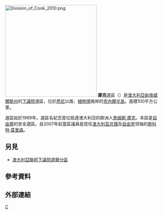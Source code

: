 {{unreferenced|time=2018-08-06T13:03:08+00:00}}
{{noteTA
|1=zh:澳大利亞;zh-cn:澳大利亚;zh-hk:澳洲;
|2=zh-tw:新南威爾斯; zh-hk:新南威爾士;
}}
[[File:Division_of_Cook_2010.png|300px]]
'''庫克'''選區（{{lang-en|Division of Cook}}）是[[澳大利亞|澳大利亞]][[新南威爾斯州|新南威爾斯州]]的[[澳大利亞下議院|下議院]]選區，位於[[悉尼|悉尼]]以南、[[植物灣|植物灣]]南岸的[[克內爾半島|克內爾半島]]。面積100平方公里。

選區始於1969年。選區名紀念首位抵達澳大利亞的歐洲人[[詹姆斯·庫克|詹姆斯·庫克]]。本區是[[澳大利亞自由黨|自由黨]]的安全選區。自2007年起當區議員是现任[[澳大利亚总理|澳大利亚总理]]及[[澳大利亚自由党|自由党]]领袖的[[斯科特·莫里森|斯科特·莫里森]]。

== 另見 ==
* [[澳大利亞聯邦下議院選舉分區|澳大利亞聯邦下議院選舉分區]]
==參考資料==
{{reflist}}
==外部連結==

[[Category:澳大利亞國會選區|C]]